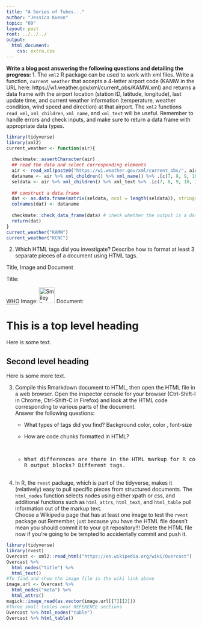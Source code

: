 ```yaml
---
title: "A Series of Tubes..."
author: "Jessica Kueon"
topic: "09"
layout: post
root: ../../../
output: 
  html_document: 
    css: extra.css
---
```




**Write a blog post answering the following questions and detailing the progress: **
1. The `xml2` R package can be used to work with xml files. Write a function, `current_weather` that accepts a 4-letter airport code (KAMW in the URL here: https://w1.weather.gov/xml/current_obs/KAMW.xml) and returns a data frame with the airport location (station ID, latitude, longitude), last update time, and current weather information (temperature, weather condition, wind speed and direction) at that airport. The `xml2` functions `read_xml`, `xml_children`, `xml_name`, and `xml_text` will be useful. Remember to handle errors and check inputs, and make sure to return a data frame with appropriate data types. 


```r
library(tidyverse)
library(xml2)
current_weather <- function(air){
  
  checkmate::assertCharacter(air)
  ## read the data and select corresponding elements
  air <- read_xml(paste0("https://w1.weather.gov/xml/current_obs/", airport, ".xml" ))
  dataname <- air %>% xml_children() %>% xml_name() %>% .[c(7, 8, 9, 10, 14, 15, 20, 18)]
  seldata <- air %>% xml_children() %>% xml_text %>% .[c(7, 8, 9, 10, 14, 15, 20, 18)]
  
  ## construct a data.frame
  dat <- as.data.frame(matrix(seldata, ncol = length(seldata)), stringsAsFactors = F)
  colnames(dat) <- dataname
  
  checkmate::check_data_frame(data) # check whether the output is a data.frame
  return(dat)
}
current_weather("KAMW")
current_weather("KCNC") 
```






2. Which HTML tags did you investigate? Describe how to format at least 3 separate pieces of a document using HTML tags.


Title, Image and Document

Title: <p><abbr title="World Health Organization">WHO</abbr>
Image:  <img src="smiley.gif" alt="Smiley face" height="42" width="42"> 
Document:  <H1>This is a top level heading</H1> Here is some text.
<H2>Second level heading</H2> Here is some more text.


3. Compile this Rmarkdown document to HTML, then open the HTML file in a web browser. Open the inspector console for your browser (Ctrl-Shift-I in Chrome, Ctrl-Shift-C in Firefox) and look at the HTML code corresponding to various parts of the document. <br>
Answer the following questions:
    - What types of tags did you find? 
Background color, color , font-size    
  
    - How are code chunks formatted in HTML?
  
   <pre class="r">
   
    - What differences are there in the HTML markup for R code chunks and R output blocks?
  Different tags.
  
    
4. In R, the `rvest` package, which is part of the tidyverse, makes it (relatively) easy to pull specific pieces from structured documents. The `html_nodes` function selects nodes using either xpath or css, and additional functions such as `html_attrs`, `html_text`, and `html_table` pull information out of the markup text.<br>
Choose a Wikipedia page that has at least one image to test the `rvest` package out
Remember, just because you have the HTML file doesn't mean you should commit it to your git repository!!! Delete the HTML file now if you're going to be tempted to accidentally commit and push it.

```r
library(tidyverse)
library(rvest)
Overcast <- xml2::read_html("https://en.wikipedia.org/wiki/Overcast")
Overcast %>% 
  html_nodes("title") %>%
  html_text()
#To find and show the image file in the wiki link above 
image.url <- Overcast %>% 
  html_nodes("meta") %>% 
  html_attrs()
magick::image_read(as.vector(image.url[[7]][2]))
#Three small tables near REFERENCE sections
Overcast %>% html_nodes("table") 
Overcast %>% html_table()
```
